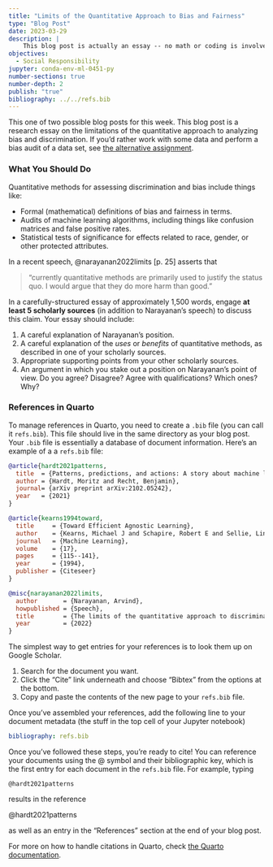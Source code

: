 ```yaml
---
title: "Limits of the Quantitative Approach to Bias and Fairness"
type: "Blog Post"
date: 2023-03-29
description: |
    This blog post is actually an essay -- no math or coding is involved. In this blog post, you'll discuss the limits of the quantitative approach to bias and fairness in allocative decision-making.  
objectives: 
  - Social Responsibility
jupyter: conda-env-ml-0451-py
number-sections: true
number-depth: 2
publish: "true"
bibliography: ../../refs.bib
---
```


::: {.callout-note}

This one of two possible blog posts for this week. This blog post is a research essay on the limitations of the quantitative approach to analyzing bias and discrimination. If you'd rather work with some data and perform a bias audit of a data set, see [the alternative assignment](blog-post-bias-allocative.qmd). 

:::

### What You Should Do

Quantitative methods for assessing discrimination and bias include things like: 

- Formal (mathematical) definitions of bias and fairness in terms. 
- Audits of machine learning algorithms, including things like confusion matrices and false positive rates. 
- Statistical tests of significance for effects related to race, gender, or other protected attributes. 

In a recent speech, @narayanan2022limits [p. 25] asserts that 

> "currently quantitative methods are primarily used to justify the status quo. I would argue that they do more harm than good."

In a carefully-structured essay of approximately 1,500 words, engage **at least 5 scholarly sources** (in addition to Narayanan's speech) to discuss this claim. Your essay should include: 

1. A careful explanation of Narayanan's position. 
2. A careful explanation of the *uses* or *benefits* of quantitative methods, as described in one of your scholarly sources. 
3. Appropriate supporting points from your other scholarly sources. 
4. An argument in which you stake out a position on Narayanan's point of view. Do you agree? Disagree? Agree with qualifications? Which ones? Why? 

### References in Quarto

To manage references in Quarto, you need to create a `.bib` file (you can call it `refs.bib`). This file should live in the same directory as your blog post. Your `.bib` file is essentially a database of document information. Here's an example of a a `refs.bib` file: 

```bibtex
@article{hardt2021patterns,
  title  = {Patterns, predictions, and actions: A story about machine learning},
  author = {Hardt, Moritz and Recht, Benjamin},
  journal= {arXiv preprint arXiv:2102.05242},
  year   = {2021}
}

@article{kearns1994toward,
  title     = {Toward Efficient Agnostic Learning},
  author    = {Kearns, Michael J and Schapire, Robert E and Sellie, Linda M},
  journal   = {Machine Learning},
  volume    = {17},
  pages     = {115--141},
  year      = {1994},
  publisher = {Citeseer}
}

@misc{narayanan2022limits,
  author       = {Narayanan, Arvind},
  howpublished = {Speech},
  title        = {The limits of the quantitative approach to discrimination},
  year         = {2022}
}
```

The simplest way to get entries for your references is to look them up on Google Scholar. 

1. Search for the document you want. 
2. Click the "Cite" link underneath and choose "Bibtex" from the options at the bottom. 
3. Copy and paste the contents of the new page to your `refs.bib` file. 

Once you've assembled your references, add the following line to your document metadata (the stuff in the top cell of your Jupyter notebook)

```yml
bibliography: refs.bib
```

Once you've followed these steps, you're ready to cite! You can reference your documents using the \@ symbol and their bibliographic key, which is the first entry for each document in the `refs.bib` file. For example, typing 

```
@hardt2021patterns
```

results in the reference 

@hardt2021patterns

as well as an entry in the "References" section at the end of your blog post. 

For more on how to handle citations in Quarto, check [the Quarto documentation](https://quarto.org/docs/authoring/footnotes-and-citations.html#citations). 

















